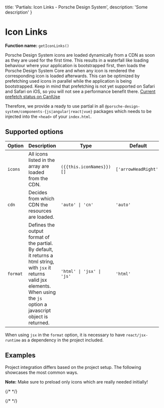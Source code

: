   title: 'Partials: Icon Links - Porsche Design System',
  description: 'Some description'
}

# Icon Links

**Function name:** `getIconLinks()`

Porsche Design System icons are loaded dynamically from a CDN as soon as they are used for the first time.
This results in a waterfall like loading behaviour where your application is bootstrapped first, then loads the Porsche
Design System Core and when any icon is rendered the corresponding icon is loaded afterwards.
This can be optimized by prefetching used icons in parallel while the application is being bootstrapped. Keep in mind
that prefetching is not yet supported on Safari and Safari on iOS, so you will not see a performance benefit there.
[Current prefetch status on CanIUse](https://caniuse.com/link-rel-prefetch)

Therefore, we provide a ready to use partial in all `@porsche-design-system/components-{js|angular|react|vue}` packages
which needs to be injected into the `<head>` of your `index.html`.

## Supported options

| Option   | Description                                                                                                                                                                                                        | Type                     | Default              |
| -------- | ------------------------------------------------------------------------------------------------------------------------------------------------------------------------------------------------------------------ | ------------------------ | -------------------- |
| `icons`  | All icons listed in the array are loaded from the CDN.                                                                                                                                                             | `({{this.iconNames}})[]` | `['arrowHeadRight']` |
| `cdn`    | Decides from which CDN the resources are loaded.                                                                                                                                                                   | `'auto' \| 'cn'`                | `'auto'` |
| `format` | Defines the output format of the partial. By default, it returns a html string, with `jsx` it returns valid jsx elements. When using the `js` option a javascript object is returned. | `'html' \| 'jsx' \| 'js'`    | `'html'` |

When using `jsx` in the `format` option, it is necessary to have `react/jsx-runtime` as a dependency in the project
included.

## Examples

Project integration differs based on the project setup.
The following showcases the most common ways.

**Note:** Make sure to preload only icons which are really needed initially!

{/* <PartialDocs name="getIconLinks" :params="params" location="head"></PartialDocs> */}

{/* <script lang="ts">

  @Component
  public iconNames: string = ICON_NAMES.map(x => `'${x}'`).join(' | ');
  public params = [
{
  value: "{ icons: ['arrowHeadRight', 'plus'] }"
},
{
  value: "{ icons: ['arrowHeadRight', 'plus'], cdn: 'cn' }",
  comment: 'force using China CDN',
},
  ];
}
</script> */}
